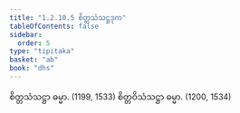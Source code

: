 ```yaml
---
title: "1.2.10.5 စိတ္တသံသဋ္ဌဒုက"
tableOfContents: false
sidebar:
  order: 5
type: "tipitaka"
basket: "ab"
book: "dhs"
---
```



<DynamicBreadcrumb />

<Division number="81" book="dhs" e="ch" v="29" p="11">

<Paragraph number="194" book="dhs">
စိတ္တသံသဋ္ဌာ ဓမ္မာ. (<Emphasis>1199, 1533</Emphasis>)
</Paragraph>

<Paragraph number="195" book="dhs">
စိတ္တဝိသံသဋ္ဌာ ဓမ္မာ. (<Emphasis>1200, 1534</Emphasis>)
</Paragraph>
</Division>